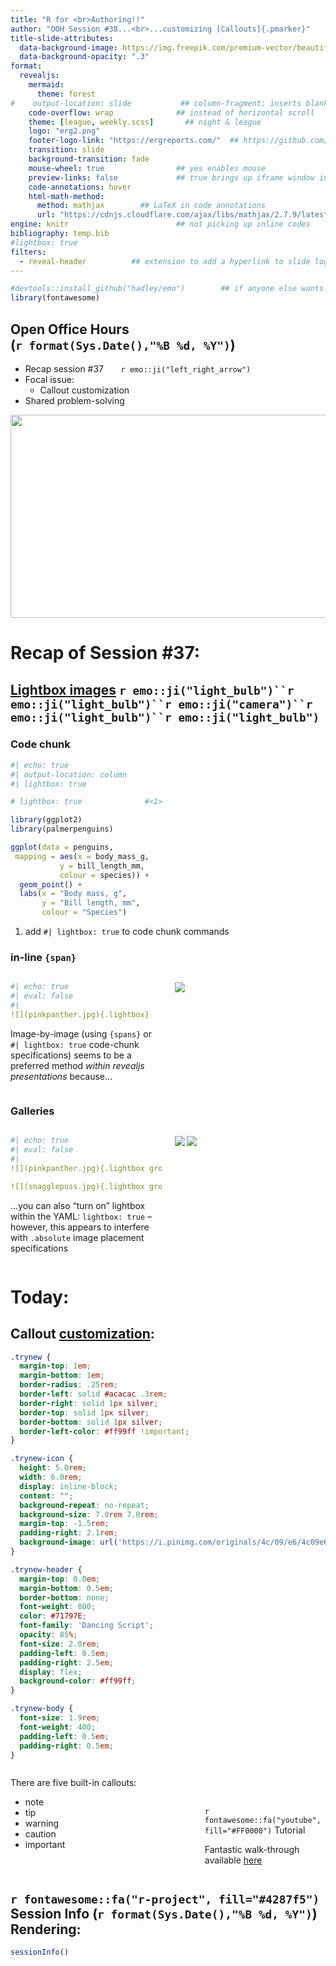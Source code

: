 ```yaml
---
title: "R for <br>Authoring!!" 
author: "OOH Session #38...<br>...customizing [Callouts]{.pmarker}" 
title-slide-attributes: 
  data-background-image: https://img.freepik.com/premium-vector/beautiful-woman-with-megaphone-pop-art-retro-vector-illustration_113655-177.jpg
  data-background-opacity: ".3"
format:
  revealjs:
    mermaid:
      theme: forest
#    output-location: slide           ## column-fragment; inserts blank 2nd slide
    code-overflow: wrap              ## instead of horizontal scroll
    theme: [league, weekly.scss]       ## night & league
    logo: "erg2.png"
    footer-logo-link: "https://ergreports.com/"  ## https://github.com/shafayetShafee/reveal-header#readme
    transition: slide
    background-transition: fade
    mouse-wheel: true                ## yes enables mouse
    preview-links: false             ## true brings up iframe window instead of "site"
    code-annotations: hover 
    html-math-method: 
      method: mathjax        ## LaTeX in code annotations
      url: "https://cdnjs.cloudflare.com/ajax/libs/mathjax/2.7.9/latest.js?config=TeX-MML-AM_CHTML"
engine: knitr                        ## not picking up inline codes
bibliography: temp.bib
#lightbox: true
filters: 
  - reveal-header          ## extension to add a hyperlink to slide logo
---
```


```r
#devtools::install_github("hadley/emo")        ## if anyone else wants to render
library(fontawesome)
```

## Open Office Hours <br>(`r format(Sys.Date(),"%B %d, %Y")`)

::: {layout="[80,20]"}
::: first-column
-   Recap session #37&nbsp;&nbsp;&nbsp;&nbsp;&nbsp;&nbsp;&nbsp;`r emo::ji("left_right_arrow")`
-   Focal issue:
    - [Callout]{.pmarker} customization
-   Shared problem-solving
:::

::: second-column
:::

:::

![](img/title37.JPG){.absolute top="170" right="-120" width="600" height="325"}

# Recap of Session #37: 

## [[Lightbox]{.lbox} images](https://quarto.org/docs/output-formats/html-lightbox-figures.html) `r emo::ji("light_bulb")``r emo::ji("light_bulb")``r emo::ji("camera")``r emo::ji("light_bulb")``r emo::ji("light_bulb")`

::: {.panel-tabset}

### Code chunk

```r
#| echo: true
#| output-location: column
#| lightbox: true

# lightbox: true              #<1>

library(ggplot2)
library(palmerpenguins)

ggplot(data = penguins,
 mapping = aes(x = body_mass_g, 
           y = bill_length_mm, 
           colour = species)) +
  geom_point() +
  labs(x = "Body mass, g", 
       y = "Bill length, mm", 
       colour = "Species") 

```
1. add `#| lightbox: true` to code chunk commands

### in-line `{span}`

:::: {.columns}
::: {.column width="50%"}

```yaml
#| echo: true
#| eval: false
#| 
![](pinkpanther.jpg){.lightbox}
```

::: {.callout-tip}
Image-by-image (using `{spans}` or `#| lightbox: true` code-chunk specifications) seems to be a preferred method *within revealjs presentations* because...
:::

:::

::: {.column width="50%"}

![](https://i.pinimg.com/736x/01/ff/45/01ff45cc072005ce57c8b4b1e3b3a676.jpg){.lightbox}

:::
::::

### Galleries

:::: {.columns}
::: {.column width="50%"}

```yaml
#| echo: true
#| eval: false
#| 
![](pinkpanther.jpg){.lightbox group="pinko"}

![](snagglepuss.jpg){.lightbox group="pinko"}
```

::: {.callout-warning}
...you can also "turn on" lightbox within the YAML: `lightbox: true` -- however, this appears to interfere with `.absolute` image placement specifications
:::

:::

::: {.column width="50%"}
![](https://upload.wikimedia.org/wikipedia/en/9/96/Pink_Panther.png){.lightbox group="pinko"}
![](https://upload.wikimedia.org/wikipedia/en/thumb/9/9e/Snagglepuss.png/225px-Snagglepuss.png){.lightbox group="pinko"}
:::
::::

:::

# Today: 

## [Callout]{.pmarker} [customization](https://github.com/quarto-dev/quarto-cli/blob/fe989e5468f2a5e0545a0db441a771a74f9e3098/src/resources/formats/html/styles-callout.html#L3):

```css

.trynew {
  margin-top: 1em;
  margin-bottom: 1em;  
  border-radius: .25rem;
  border-left: solid #acacac .3rem;
  border-right: solid 1px silver;
  border-top: solid 1px silver;
  border-bottom: solid 1px silver;
  border-left-color: #ff99ff !important;
}

.trynew-icon {
  height: 5.0rem;
  width: 6.0rem;
  display: inline-block;
  content: "";
  background-repeat: no-repeat;
  background-size: 7.0rem 7.0rem;
  margin-top: -1.5rem;
  padding-right: 2.1rem;
  background-image: url('https://i.pinimg.com/originals/4c/09/e6/4c09e608d548b4abf525f3bb2b215c68.png');
}

.trynew-header {
  margin-top: 0.0em;
  margin-bottom: 0.5em;
  border-bottom: none;
  font-weight: 800;
  color: #71797E;
  font-family: 'Dancing Script';
  opacity: 85%;
  font-size: 2.0rem;
  padding-left: 0.5em;
  padding-right: 2.5em;
  display: flex;
  background-color: #ff99ff; 
}

.trynew-body {
  font-size: 1.9rem;
  font-weight: 400;
  padding-left: 0.5em;
  padding-right: 0.5em;
}
```

:::: {.columns}
::: {.column width="60%"}

:::{.callout-note}
There are five built-in callouts:  

+ note  
+ tip  
+ warning   
+ caution
+ important
:::

:::

::: {.column width="40%"}

<br>
<br>

:::{.trynew}

::::{.trynew-header}
:::::{.trynew-icon}
:::::
`r fontawesome::fa("youtube", fill="#FF0000")` Tutorial
::::

::::{.trynew-body}
[Fantastic]{.kulas3} walk-through available [here](https://www.youtube.com/watch?v=DDQO_3R-q74)
::::

:::
:::
::::

## `r fontawesome::fa("r-project", fill="#4287f5")` Session Info (`r format(Sys.Date(),"%B %d, %Y")`) Rendering:

```r
sessionInfo()
```


